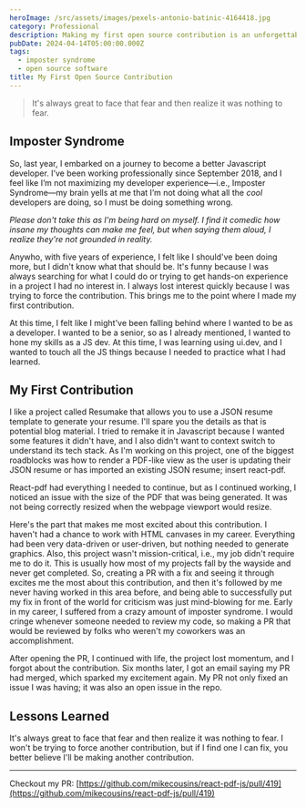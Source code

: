 ```yaml
---
heroImage: /src/assets/images/pexels-antonio-batinic-4164418.jpg
category: Professional
description: Making my first open source contribution is an unforgettable milestone!
pubDate: 2024-04-14T05:00:00.000Z
tags:
  - imposter syndrome
  - open source software
title: My First Open Source Contribution
---
```


> It's always great to face that fear and then realize it was nothing to fear.

## Imposter Syndrome

So, last year, I embarked on a journey to become a better Javascript developer. I’ve been working professionally since September 2018, and I feel like I’m not maximizing my developer experience—i.e., Imposter Syndrome—my brain yells at me that I’m not doing what all the *cool* developers are doing, so I must be doing something wrong.

*Please don't take this as I'm being hard on myself. I find it comedic how insane my thoughts can make me feel, but when saying them aloud, I realize they're not grounded in reality.*

Anywho, with five years of experience, I felt like I should've been doing more, but I didn't know what that should be. It's funny because I was always searching for what I could do or trying to get hands-on experience in a project I had no interest in. I always lost interest quickly because I was trying to force the contribution. This brings me to the point where I made my first contribution.

At this time, I felt like I might've been falling behind where I wanted to be as a developer. I wanted to be a senior, so as I already mentioned, I wanted to hone my skills as a JS dev. At this time, I was learning using ui.dev, and I wanted to touch all the JS things because I needed to practice what I had learned.

## My First Contribution

I like a project called Resumake that allows you to use a JSON resume template to generate your resume. I'll spare you the details as that is potential blog material. I tried to remake it in Javascript because I wanted some features it didn't have, and I also didn't want to context switch to understand its tech stack. As I'm working on this project, one of the biggest roadblocks was how to render a PDF-like view as the user is updating their JSON resume or has imported an existing JSON resume; insert react-pdf.

React-pdf had everything I needed to continue, but as I continued working, I noticed an issue with the size of the PDF that was being generated. It was not being correctly resized when the webpage viewport would resize.

Here's the part that makes me most excited about this contribution. I haven't had a chance to work with HTML canvases in my career. Everything had been very data-driven or user-driven, but nothing needed to generate graphics. Also, this project wasn't mission-critical, i.e., my job didn't require me to do it. This is usually how most of my projects fall by the wayside and never get completed. So, creating a PR with a fix and seeing it through excites me the most about this contribution, and then it's followed by me never having worked in this area before, and being able to successfully put my fix in front of the world for criticism was just mind-blowing for me. Early in my career, I suffered from a crazy amount of imposter syndrome. I would cringe whenever someone needed to review my code, so making a PR that would be reviewed by folks who weren't my coworkers was an accomplishment.

After opening the PR, I continued with life, the project lost momentum, and I forgot about the contribution. Six months later, I got an email saying my PR had merged, which sparked my excitement again. My PR not only fixed an issue I was having; it was also an open issue in the repo.

## Lessons Learned

It's always great to face that fear and then realize it was nothing to fear. I won't be trying to force another contribution, but if I find one I can fix, you better believe I'll be making another contribution.

***

Checkout my PR: [https://github.com/mikecousins/react-pdf-js/pull/419](https://github.com/mikecousins/react-pdf-js/pull/419)
